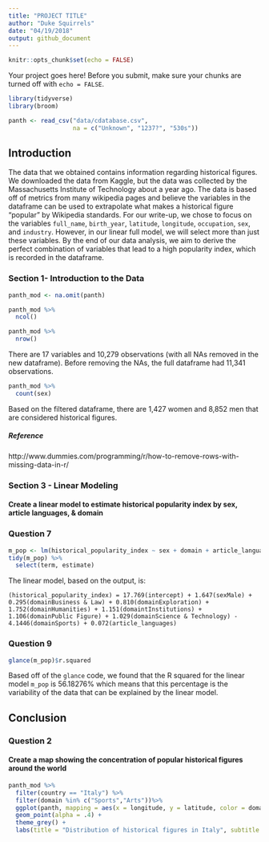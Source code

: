 ```yaml
---
title: "PROJECT TITLE"
author: "Duke Squirrels"
date: "04/19/2018"
output: github_document
---
```


```r
knitr::opts_chunk$set(echo = FALSE)
```

Your project goes here! Before you submit, make sure your chunks are turned off with `echo = FALSE`. 

```r
library(tidyverse)
library(broom)
```

```r
panth <- read_csv("data/cdatabase.csv",
                  na = c("Unknown", "1237?", "530s"))
```

## Introduction

The data that we obtained contains information regarding historical figures. We downloaded the data from Kaggle, but the data was collected by the Massachusetts Institute of Technology about a year ago. The data is based off of metrics from many wikipedia pages and believe the variables in the dataframe can be used to extrapolate what makes a historical figure "popular" by Wikipedia standards. 
For our write-up, we chose to focus on the variables `full_name`, `birth_year`, `latitude`, `longitude`, `occupation`, `sex`, and `industry`. However, in our linear full model, we will select more than just these variables. By the end of our data analysis, we aim to derive the perfect combination of variables that lead to a high popularity index, which is recorded in the dataframe.

### Section 1- Introduction to the Data


```r
panth_mod <- na.omit(panth)

panth_mod %>%
  ncol()

panth_mod %>%
  nrow()
```

There are 17 variables and 10,279 observations (with all NAs removed in the new dataframe). Before removing the NAs, the full dataframe had 11,341 observations.

```r
panth_mod %>%
  count(sex)
```

Based on the filtered dataframe, there are 1,427 women and 8,852 men that are considered historical figures. 

##### Reference

http://www.dummies.com/programming/r/how-to-remove-rows-with-missing-data-in-r/



### Section 3 - Linear Modeling

#### Create a linear model to estimate historical popularity index by sex, article languages, & domain

### Question 7

```r
m_pop <- lm(historical_popularity_index ~ sex + domain + article_languages, data = panth_mod)
tidy(m_pop) %>%
  select(term, estimate)
```

The linear model, based on the output, is:

`(historical_popularity_index) = 17.769(intercept) + 1.647(sexMale) + 0.295(domainBusiness & Law) + 0.810(domainExploration) + 1.752(domainHumanities) + 1.151(domaintInstitutions) + 1.106(domainPublic Figure) + 1.029(domainScience & Technology) - 4.1446(domainSports) + 0.072(article_languages)`

### Question 9

```r
glance(m_pop)$r.squared
```

Based off of the `glance` code, we found that the R squared for the linear model `m_pop` is 56.18276% which means that this percentage is the variability of the data that can be explained by the linear model.

## Conclusion











### Question 2

#### Create a map showing the concentration of popular historical figures around the world

```r
panth_mod %>%
  filter(country == "Italy") %>%
  filter(domain %in% c("Sports","Arts"))%>%
  ggplot(panth, mapping = aes(x = longitude, y = latitude, color = domain)) +
  geom_point(alpha = .4) +
  theme_grey() +
  labs(title = "Distribution of historical figures in Italy", subtitle = "Focusing on the Domains of Arts and Sports", x = "Longitude", y = "Latitude", color = "Domain")
```

